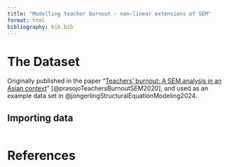```yaml
---
title: "Modelling teacher burnout - non-linear extensions of SEM"
format: html
bibliography: bib.bib
---
```


# The Dataset

Originally published in the paper "[Teachers' burnout: A SEM analysis in an Asian context](https://www.sciencedirect.com/science/article/pii/S2405844019368033)" [@prasojoTeachersBurnoutSEM2020], and used as an example data set in @jongerlingStructuralEquationModeling2024.

## Importing data

``` r

```

# References